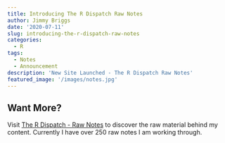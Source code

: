 ```yaml
---
title: Introducing The R Dispatch Raw Notes
author: Jimmy Briggs
date: '2020-07-11'
slug: introducing-the-r-dispatch-raw-notes
categories:
  - R
tags:
  - Notes
  - Announcement
description: 'New Site Launched - The R Dispatch Raw Notes'
featured_image: '/images/notes.jpg'
---
```


## Want More?

Visit [The R Dispatch - Raw Notes](https://therdispatch.postach.io/) 
to discover the raw material behind my content. Currently I have over 250 raw 
notes I am working through.
